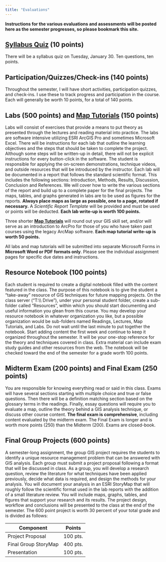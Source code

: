```yaml
---
title: "Evaluations"
---
```


**Instructions for the various evaluations and assessments will be posted here as the semester progresses, so please bookmark this site.**

## [Syllabus Quiz](syllabus-quiz.html) (10 points)
There will be a syllabus quiz on Tuesday, January 30. Ten questions, ten points.

## Participation/Quizzes/Check-ins (140 points)

Throughout the semester, I will have short activities, participation quizzes, and check-ins. I use these to track progress and participation in the course. Each will generally be worth 10 points, for a total of 140 points.

## Labs (500 points) and [Map Tutorials](map-tutorials.html) (150 points)
Labs will consist of exercises that provide a means to put theory as presented through the lectures and reading material into practice. The labs are software intensive utilizing ESRI ArcGIS Pro and sometimes Microsoft Excel. There will be instructions for each lab that outline the learning objectives and the steps that should be taken to complete the project. Although some steps will be written-up in detail, there will not be explicit instructions for every button-click in the software. The student is responsible for applying the on-screen demonstrations, technique videos, and outside resources that will be introduced by the instructor. Each lab will be documented in a report that follows the standard scientific format. This includes the following sections: Introduction, Methods, Results, Discussion, Conclusion and References. We will cover how to write the various sections of the report and build up to a complete paper for the final projects. The maps, tables, and graphs generated in labs are to be used as figures for the reports. **Always place maps as large as possible, one to a page, rotated if necessary.** A *Scientific Report Template* will be provided and must be used or points will be deducted. **Each lab write-up is worth 100 points.**

Three shorter [**Map Tutorials**](map-tutorials.html) will round out your GIS skill set, and/or will serve as an introduction to ArcPro for those of you who have taken past courses using the legacy ArcMap software. **Each map tutorial write-up is worth 50 points.**

All labs and map tutorials will be submitted into separate Microsoft Forms in **Microsoft Word or PDF formats only**. Please see the individual assignment pages for specific due dates and instructions.

## Resource Notebook (100 points)
Each student is required to create a digital notebook filled with the content featured in the class. The purpose of this notebook is to give the student a "take-away" resource of GIS techniques for future mapping projects. On the class server ("T:\\\\ Drive"), under your personal student folder, create a sub-folder called "Resources", within which you should start documenting and useful information you glean from this course. You may develop your resource notebook in whatever organization you like, but a possible organization would be sub-folders named Readings, Lectures, Map Tutorials, and Labs. Do not wait until the last minute to put together the notebook. Start adding content the first week and continue to keep it organized throughout the semester. It will be your one-stop reference for the theory and techniques covered in class. Extra material can include exam study guides and other resources from the web. The notebook will be checked toward the end of the semester for a grade worth 100 points.

## Midterm Exam (200 points) and Final Exam (250 points)
You are responsible for knowing everything read or said in this class. Exams will have several sections starting with multiple choice and true or false questions. Then there will be a definition matching section based on the glossary terms in the readings. Finally, essay questions will require you to evaluate a map, outline the theory behind a GIS analysis technique, or discuss other course content. **The final exam is comprehensive**, including content evaluated by the midterm exam. The Final Exam is longer and is worth more points (250) than the Midterm (200). Exams are closed-book.

## Final Group Projects (600 points)
A semester-long assignment, the group GIS project requires the students to identify a unique resource management problem that can be answered with GIS analysis. Each group must submit a project proposal following a format that will be discussed in class. As a group, you will develop a research question, review the literature for what techniques have been applied previously, decide what data is required, and design the methods for your analysis. You will document your analysis in an ESRI StoryMap that will roughly follow the scientific format used in the lab reports with the addition of a small literature review. You will include maps, graphs, tables, and figures that support your research and its results. The project design, workflow and conclusions will be presented to the class at the end of the semester. The 600 point project is worth 30 percent of your total grade and is divided as follows:

| Component  | Points  |
|--------|--------|
| Project Proposal     | 100 pts. |
| Final Group StoryMap | 400 pts. |
| Presentation         | 100 pts. |
